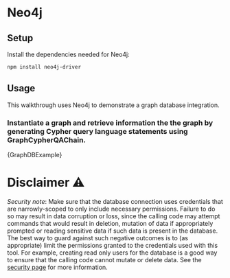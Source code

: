 # Neo4j

## Setup

Install the dependencies needed for Neo4j:

```bash npm2yarn
npm install neo4j-driver
```

## Usage

This walkthrough uses Neo4j to demonstrate a graph database integration.

### Instantiate a graph and retrieve information the the graph by generating Cypher query language statements using GraphCypherQAChain.


<CodeBlock language="typescript">{GraphDBExample}</CodeBlock>

# Disclaimer ⚠️

*Security note*: Make sure that the database connection uses credentials
that are narrowly-scoped to only include necessary permissions.
Failure to do so may result in data corruption or loss, since the calling
code may attempt commands that would result in deletion, mutation
of data if appropriately prompted or reading sensitive data if such
data is present in the database.
The best way to guard against such negative outcomes is to (as appropriate)
limit the permissions granted to the credentials used with this tool.
For example, creating read only users for the database is a good way to
ensure that the calling code cannot mutate or delete data.
See the [security page](/docs/security) for more information.
